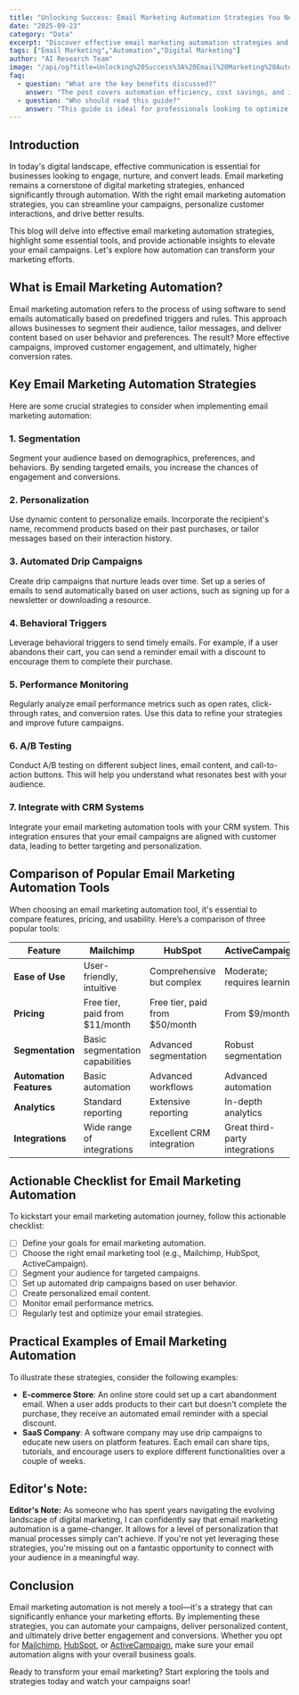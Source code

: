 ```yaml
---
title: "Unlocking Success: Email Marketing Automation Strategies You Need to Know"
date: "2025-09-23"
category: "Data"
excerpt: "Discover effective email marketing automation strategies and tools to boost your campaigns and engage customers."
tags: ["Email Marketing","Automation","Digital Marketing"]
author: "AI Research Team"
image: "/api/og?title=Unlocking%20Success%3A%20Email%20Marketing%20Automation%20Strategies%20You%20Need%20to%20Know&type=blog&category=Data"
faq:
  - question: "What are the key benefits discussed?"
    answer: "The post covers automation efficiency, cost savings, and implementation strategies for data tools."
  - question: "Who should read this guide?"
    answer: "This guide is ideal for professionals looking to optimize their data workflows with AI-powered solutions."
---
```


## Introduction

In today's digital landscape, effective communication is essential for businesses looking to engage, nurture, and convert leads. Email marketing remains a cornerstone of digital marketing strategies, enhanced significantly through automation. With the right email marketing automation strategies, you can streamline your campaigns, personalize customer interactions, and drive better results.

This blog will delve into effective email marketing automation strategies, highlight some essential tools, and provide actionable insights to elevate your email campaigns. Let's explore how automation can transform your marketing efforts.

## What is Email Marketing Automation?

Email marketing automation refers to the process of using software to send emails automatically based on predefined triggers and rules. This approach allows businesses to segment their audience, tailor messages, and deliver content based on user behavior and preferences. The result? More effective campaigns, improved customer engagement, and ultimately, higher conversion rates.

## Key Email Marketing Automation Strategies

Here are some crucial strategies to consider when implementing email marketing automation:

### 1. **Segmentation**  
Segment your audience based on demographics, preferences, and behaviors. By sending targeted emails, you increase the chances of engagement and conversions.

### 2. **Personalization**  
Use dynamic content to personalize emails. Incorporate the recipient's name, recommend products based on their past purchases, or tailor messages based on their interaction history.

### 3. **Automated Drip Campaigns**  
Create drip campaigns that nurture leads over time. Set up a series of emails to send automatically based on user actions, such as signing up for a newsletter or downloading a resource.

### 4. **Behavioral Triggers**  
Leverage behavioral triggers to send timely emails. For example, if a user abandons their cart, you can send a reminder email with a discount to encourage them to complete their purchase.

### 5. **Performance Monitoring**  
Regularly analyze email performance metrics such as open rates, click-through rates, and conversion rates. Use this data to refine your strategies and improve future campaigns.

### 6. **A/B Testing**  
Conduct A/B testing on different subject lines, email content, and call-to-action buttons. This will help you understand what resonates best with your audience.

### 7. **Integrate with CRM Systems**  
Integrate your email marketing automation tools with your CRM system. This integration ensures that your email campaigns are aligned with customer data, leading to better targeting and personalization.

## Comparison of Popular Email Marketing Automation Tools

When choosing an email marketing automation tool, it's essential to compare features, pricing, and usability. Here’s a comparison of three popular tools:

| Feature               | Mailchimp                       | HubSpot                       | ActiveCampaign                |
|-----------------------|--------------------------------|-------------------------------|-------------------------------|
| **Ease of Use**       | User-friendly, intuitive       | Comprehensive but complex    | Moderate; requires learning   |
| **Pricing**           | Free tier, paid from $11/month| Free tier, paid from $50/month| From $9/month                |
| **Segmentation**      | Basic segmentation capabilities | Advanced segmentation         | Robust segmentation           |
| **Automation Features**| Basic automation               | Advanced workflows            | Advanced automation           |
| **Analytics**         | Standard reporting              | Extensive reporting           | In-depth analytics            |
| **Integrations**      | Wide range of integrations     | Excellent CRM integration     | Great third-party integrations |

## Actionable Checklist for Email Marketing Automation

To kickstart your email marketing automation journey, follow this actionable checklist:

- [ ] Define your goals for email marketing automation.
- [ ] Choose the right email marketing tool (e.g., Mailchimp, HubSpot, ActiveCampaign).
- [ ] Segment your audience for targeted campaigns.
- [ ] Set up automated drip campaigns based on user behavior.
- [ ] Create personalized email content.
- [ ] Monitor email performance metrics.
- [ ] Regularly test and optimize your email strategies.

## Practical Examples of Email Marketing Automation

To illustrate these strategies, consider the following examples:

- **E-commerce Store**: An online store could set up a cart abandonment email. When a user adds products to their cart but doesn't complete the purchase, they receive an automated email reminder with a special discount.
- **SaaS Company**: A software company may use drip campaigns to educate new users on platform features. Each email can share tips, tutorials, and encourage users to explore different functionalities over a couple of weeks.

## Editor's Note:
**Editor's Note:** As someone who has spent years navigating the evolving landscape of digital marketing, I can confidently say that email marketing automation is a game-changer. It allows for a level of personalization that manual processes simply can't achieve. If you're not yet leveraging these strategies, you're missing out on a fantastic opportunity to connect with your audience in a meaningful way.

## Conclusion

Email marketing automation is not merely a tool—it's a strategy that can significantly enhance your marketing efforts. By implementing these strategies, you can automate your campaigns, deliver personalized content, and ultimately drive better engagement and conversions. Whether you opt for [Mailchimp](/tools/clay), [HubSpot](/leaderboards), or [ActiveCampaign](/quiz), make sure your email automation aligns with your overall business goals.

Ready to transform your email marketing? Start exploring the tools and strategies today and watch your campaigns soar!
